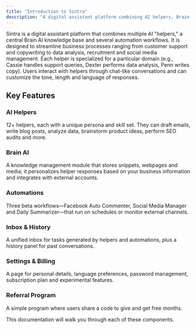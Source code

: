 ```yaml
---
title: "Introduction to Sintra"
description: "A digital assistant platform combining AI helpers, Brain AI knowledge base, and automation workflows"
---
```


Sintra is a digital assistant platform that combines multiple AI "helpers," a central Brain AI knowledge base and several automation workflows. It is designed to streamline business processes ranging from customer support and copywriting to data analysis, recruitment and social media management. Each helper is specialized for a particular domain (e.g., Cassie handles support queries, Dexter performs data analysis, Penn writes copy). Users interact with helpers through chat-like conversations and can customize the tone, length and language of responses.

## Key Features

### AI Helpers
12+ helpers, each with a unique persona and skill set. They can draft emails, write blog posts, analyze data, brainstorm product ideas, perform SEO audits and more.

### Brain AI
A knowledge management module that stores snippets, webpages and media; it personalizes helper responses based on your business information and integrates with external accounts.

### Automations
Three beta workflows—Facebook Auto Commenter, Social Media Manager and Daily Summarizer—that run on schedules or monitor external channels.

### Inbox & History
A unified inbox for tasks generated by helpers and automations, plus a history panel for past conversations.

### Settings & Billing
A page for personal details, language preferences, password management, subscription plan and experimental features.

### Referral Program
A simple program where users share a code to give and get free months.

This documentation will walk you through each of these components.